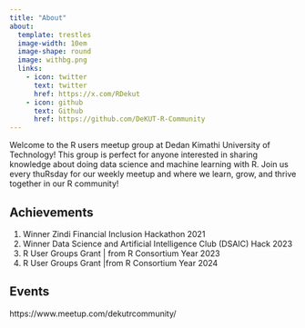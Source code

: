 ```yaml
---
title: "About"
about:
  template: trestles
  image-width: 10em
  image-shape: round
  image: withbg.png
  links:
    - icon: twitter
      text: twitter
      href: https://x.com/RDekut
    - icon: github
      text: Github
      href: https://github.com/DeKUT-R-Community
---
```


Welcome to the R users meetup group at Dedan Kimathi University of Technology! This group is perfect for anyone interested in sharing knowledge about doing data science and machine learning with R.
Join us every thuRsday for our weekly meetup and where we learn, grow, and thrive together in our R community!

## Achievements
1. Winner Zindi Financial Inclusion Hackathon 2021
2. Winner Data Science and Artificial Intelligence Club (DSAIC) Hack 2023
3. R User Groups Grant | from R Consortium
Year 2023
4. R User Groups Grant |from R Consortium
Year 2024

## Events 

https://www.meetup.com/dekutrcommunity/


